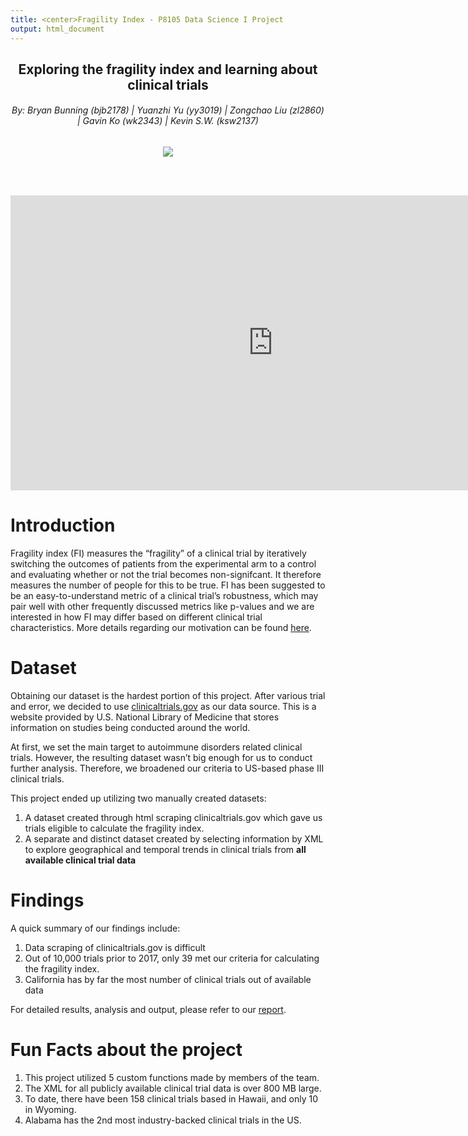 ```yaml
---
title: <center>Fragility Index - P8105 Data Science I Project 
output: html_document
---
```


<h2 style="text-align: center;" markdown="1">Exploring the fragility index and learning about clinical trials</h2>
<h6 style="text-align: center;" markdown="1">By: Bryan Bunning (bjb2178)  |  Yuanzhi Yu (yy3019)  |  Zongchao Liu (zl2860)  |  Gavin Ko (wk2343)  |  Kevin S.W. (ksw2137)</h6>
<center><a href=""><img src="image/title-image.webp"></a></center>

<br></br>

<center>
<iframe width="840" height="472" src="https://www.youtube.com/embed/KKhuoAeDe7s" frameborder="0" allow="accelerometer; autoplay; encrypted-media; gyroscope; picture-in-picture" allowfullscreen></iframe>
</center>

# Introduction

Fragility index (FI) measures the "fragility" of a clinical trial by iteratively switching the outcomes of patients from the experimental arm to a control and evaluating whether or not the trial becomes non-signifcant. It therefore measures the number of people for this to be true. FI has been suggested to be an easy-to-understand metric of a clinical trial’s robustness, which may pair well with other frequently discussed metrics like p-values and we are interested in how FI may differ based on different clinical trial characteristics. More details regarding our motivation can be found [here](proj_background.html).

# Dataset

Obtaining our dataset is the hardest portion of this project. After various trial and error, we decided to use [clinicaltrials.gov](https://clinicaltrials.gov) as our data source. This is a website provided by U.S. National Library of Medicine that stores information on studies being conducted around the world. 

At first, we set the main target to autoimmune disorders related clinical trials. However, the resulting dataset wasn't big enough for us to conduct further analysis. Therefore, we broadened our criteria to US-based phase III clinical trials. 

This project ended up utilizing two manually created datasets:

1. A dataset created through html scraping clinicaltrials.gov which gave us trials eligible to calculate the fragility index.
2. A separate and distinct dataset created by selecting information by XML to explore geographical and temporal trends in clinical trials from **all available clinical trial data**

# Findings

A quick summary of our findings include:     

1.  Data scraping of clinicaltrials.gov is difficult
2.  Out of 10,000 trials prior to 2017, only 39 met our criteria for calculating the fragility index. 
3.  California has by far the most number of clinical trials out of available data

For detailed results, analysis and output, please refer to our [report](report.html).

# Fun Facts about the project

1. This project utilized 5 custom functions made by members of the team. 
2. The XML for all publicly available clinical trial data is over 800 MB large.
3. To date, there have been 158 clinical trials based in Hawaii, and only 10 in Wyoming.
4. Alabama has the 2nd most industry-backed clinical trials in the US.